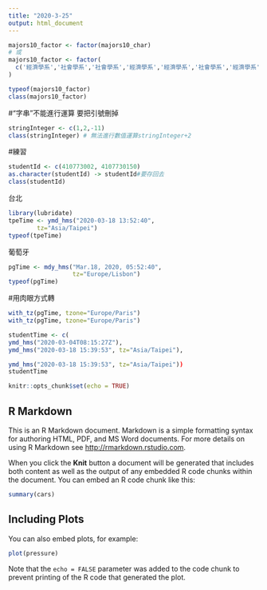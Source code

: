 ```yaml
---
title: "2020-3-25"
output: html_document
---
```

```r
majors10_factor <- factor(majors10_char)
# 或
majors10_factor <- factor(
  c('經濟學系','社會學系','社會學系','經濟學系','經濟學系','社會學系','經濟學系','經濟學系','經濟學系','社會學系')
)

typeof(majors10_factor)
class(majors10_factor)
```
#"字串"不能進行運算 要把引號刪掉
```r
stringInteger <- c(1,2,-11)
class(stringInteger) # 無法進行數值運算stringInteger+2
```
#練習
```r
studentId <- c(410773002, 4107730150)
as.character(studentId) -> studentId#要存回去
class(studentId)
```

台北
```r
library(lubridate)
tpeTime <- ymd_hms("2020-03-18 13:52:40",
        tz="Asia/Taipei")
typeof(tpeTime)
```
葡萄牙
```r
pgTime <- mdy_hms("Mar.18, 2020, 05:52:40",
                  tz="Europe/Lisbon")
typeof(pgTime)
```


#用肉眼方式轉
```r
with_tz(pgTime, tzone="Europe/Paris")
with_tz(pgTime, tzone="Europe/Paris")
```


```r
studentTime <- c(
ymd_hms("2020-03-04T08:15:27Z"), 
ymd_hms("2020-03-18 15:39:53", tz="Asia/Taipei"),
```


```r
ymd_hms("2020-03-18 15:39:53", tz="Asia/Taipei"))
studentTime
```










```r
knitr::opts_chunk$set(echo = TRUE)
```

## R Markdown

This is an R Markdown document. Markdown is a simple formatting syntax for authoring HTML, PDF, and MS Word documents. For more details on using R Markdown see <http://rmarkdown.rstudio.com>.

When you click the **Knit** button a document will be generated that includes both content as well as the output of any embedded R code chunks within the document. You can embed an R code chunk like this:

```r
summary(cars)
```

## Including Plots

You can also embed plots, for example:

```r
plot(pressure)
```

Note that the `echo = FALSE` parameter was added to the code chunk to prevent printing of the R code that generated the plot.
